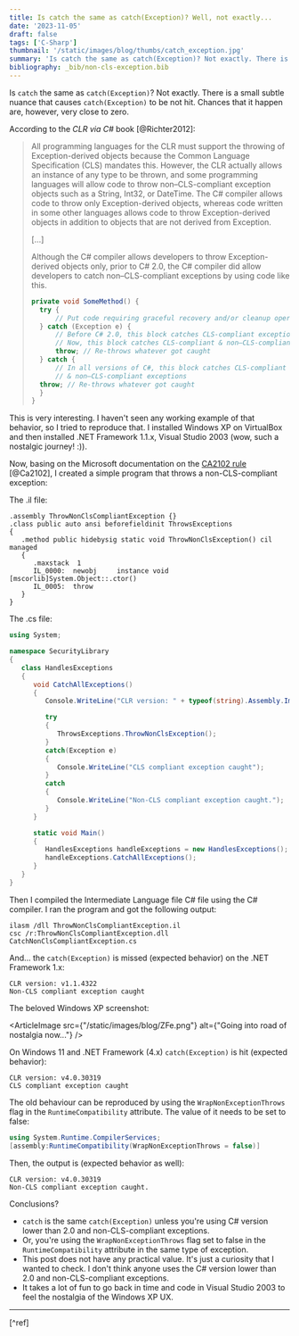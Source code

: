 ```yaml
---
title: Is catch the same as catch(Exception)? Well, not exactly...
date: '2023-11-05'
draft: false
tags: ['C-Sharp']
thumbnail: '/static/images/blog/thumbs/catch_exception.jpg'
summary: 'Is catch the same as catch(Exception)? Not exactly. There is a small subtle nuance that causes catch(Exception) to be not hit.'
bibliography: _bib/non-cls-exception.bib
---
```


Is `catch` the same as `catch(Exception)`? Not exactly. There is a small subtle nuance that causes `catch(Exception)` to be not hit. Chances that it happen are, however,  very close to zero.

According to the *CLR via C#* book [@Richter2012]:

> All programming languages for the CLR must support the throwing of Exception-derived objects because the Common Language Specification (CLS) mandates this. However, the CLR actually allows an instance of any type to be thrown, and some programming languages will allow code to throw non–CLS-compliant exception objects such as a String, Int32, or DateTime. The C# compiler allows code to throw only Exception-derived objects, whereas code written in some other languages allows code to throw Exception-derived objects in addition to objects that are not derived from Exception.
>
> [...]
>
> Although the C# compiler allows developers to throw Exception-derived objects only, prior
to C# 2.0, the C# compiler did allow developers to catch non–CLS-compliant exceptions by using code like this.
> ```csharp
> private void SomeMethod() {
>   try {
>       // Put code requiring graceful recovery and/or cleanup operations here...
>   } catch (Exception e) {
>       // Before C# 2.0, this block catches CLS-compliant exceptions only
>       // Now, this block catches CLS-compliant & non–CLS-compliant exceptions
>       throw; // Re-throws whatever got caught
>   } catch {
>       // In all versions of C#, this block catches CLS-compliant
>       // & non–CLS-compliant exceptions
>   throw; // Re-throws whatever got caught
>   }
> }
> ```

This is very interesting. I haven't seen any working example of that behavior, so I tried to reproduce that. I installed Windows XP on VirtualBox and then installed .NET Framework 1.1.x, Visual Studio 2003 (wow, such a nostalgic journey! :)).

Now, basing on the Microsoft documentation on the [CA2102 rule](https://learn.microsoft.com/en-us/visualstudio/code-quality/ca2102) [@Ca2102], I created a simple program that throws a non-CLS-compliant exception:

The .il file:

```
.assembly ThrowNonClsCompliantException {}
.class public auto ansi beforefieldinit ThrowsExceptions
{
   .method public hidebysig static void ThrowNonClsException() cil managed
   {
      .maxstack  1
      IL_0000:  newobj     instance void [mscorlib]System.Object::.ctor()
      IL_0005:  throw
   }
}
```

The .cs file:

```csharp
using System;

namespace SecurityLibrary
{
   class HandlesExceptions
   {
      void CatchAllExceptions()
      {
         Console.WriteLine("CLR version: " + typeof(string).Assembly.ImageRuntimeVersion);

         try
         {
            ThrowsExceptions.ThrowNonClsException();
         }
         catch(Exception e)
         {
            Console.WriteLine("CLS compliant exception caught");
         }
         catch
         {
            Console.WriteLine("Non-CLS compliant exception caught.");
         }
      }

      static void Main()
      {
         HandlesExceptions handleExceptions = new HandlesExceptions();
         handleExceptions.CatchAllExceptions();
      }
   }
}
```

Then I compiled the Intermediate Language file C# file using the C# compiler. I ran the program and got the following output:

```text
ilasm /dll ThrowNonClsCompliantException.il
csc /r:ThrowNonClsCompliantException.dll CatchNonClsCompliantException.cs
```

And... the `catch(Exception)` is missed (expected behavior) on the .NET Framework 1.x:

```text
CLR version: v1.1.4322
Non-CLS compliant exception caught
```

The beloved Windows XP screenshot:

<ArticleImage src={"/static/images/blog/ZFe.png"} alt={"Going into road of nostalgia now..."} />

On Windows 11 and .NET Framework (4.x) `catch(Exception)` is hit (expected behavior):

```text
CLR version: v4.0.30319
CLS compliant exception caught
```

The old behaviour can be reproduced by using the `WrapNonExceptionThrows` flag in the `RuntimeCompatibility` attribute. The value of it needs to be set to false:

```csharp
using System.Runtime.CompilerServices;
[assembly:RuntimeCompatibility(WrapNonExceptionThrows = false)]
```

Then, the output is (expected behavior as well):

```text
CLR version: v4.0.30319
Non-CLS compliant exception caught.
```

Conclusions?

- `catch` is the same `catch(Exception)` unless you're using C# version lower than 2.0 and non-CLS-compliant exceptions.
- Or, you're using the `WrapNonExceptionThrows` flag set to false in the `RuntimeCompatibility` attribute in the same type of exception.
- This post does not have any practical value. It's just a curiosity that I wanted to check. I don't think anyone uses the C# version lower than 2.0 and non-CLS-compliant exceptions.
- It takes a lot of fun to go back in time and code in Visual Studio 2003 to feel the nostalgia of the Windows XP UX.

---
[^ref]
